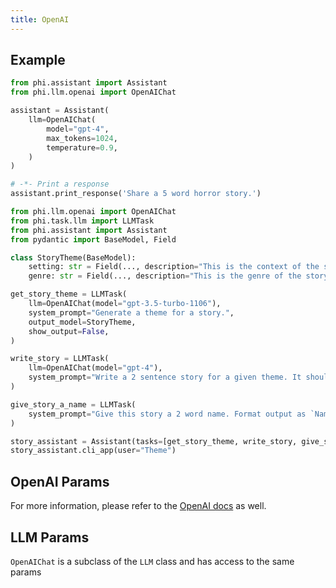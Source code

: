 ```yaml
---
title: OpenAI
---
```


## Example

<CodeGroup>

```python assistant.py
from phi.assistant import Assistant
from phi.llm.openai import OpenAIChat

assistant = Assistant(
    llm=OpenAIChat(
        model="gpt-4",
        max_tokens=1024,
        temperature=0.9,
    )
)

# -*- Print a response
assistant.print_response('Share a 5 word horror story.')
```

```python LLMTask
from phi.llm.openai import OpenAIChat
from phi.task.llm import LLMTask
from phi.assistant import Assistant
from pydantic import BaseModel, Field

class StoryTheme(BaseModel):
    setting: str = Field(..., description="This is the context of the story. If not available, provide a random setting.",)
    genre: str = Field(..., description="This is the genre of the story. If not provided, select horror.")

get_story_theme = LLMTask(
    llm=OpenAIChat(model="gpt-3.5-turbo-1106"),
    system_prompt="Generate a theme for a story.",
    output_model=StoryTheme,
    show_output=False,
)

write_story = LLMTask(
    llm=OpenAIChat(model="gpt-4"),
    system_prompt="Write a 2 sentence story for a given theme. It should be less than 30 words.",
)

give_story_a_name = LLMTask(
    system_prompt="Give this story a 2 word name. Format output as `Name: {name}`. Don't surround with quotes.",
)

story_assistant = Assistant(tasks=[get_story_theme, write_story, give_story_a_name])
story_assistant.cli_app(user="Theme")
```

</CodeGroup>

## OpenAI Params

For more information, please refer to the [OpenAI docs](https://platform.openai.com/docs/api-reference/chat/create) as well.

## LLM Params

`OpenAIChat` is a subclass of the `LLM` class and has access to the same params

<Snippet file="llm-base-reference.mdx" />
